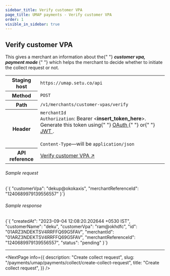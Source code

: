 ```yaml
---
sidebar_title: Verify customer VPA
page_title: UMAP payments - Verify customer VPA
order: 1
visible_in_sidebar: true
---
```


## Verify customer VPA

<p>
  This gives a merchant an information about the{" "}
  <b>
    <i>customer vpa, payment mode</i>
  </b>{" "}
  which helps the merchant to decide whether to initiate the collect request or
  not.
</p>

<table>
  <tbody>
    <tr>
      <th>Staging host</th>
      <td>
        <code>https://umap.setu.co/api</code>
      </td>
    </tr>
    <tr>
      <th>Method</th>
      <td>
        <code>POST</code>
      </td>
    </tr>
    <tr>
      <th>Path</th>
      <td>
        <code>/v1/merchants/customer-vpas/verify</code>
      </td>
    </tr>
    <tr>
      <th>Header</th>
      <td>
        <code>merchantId</code>
        <br />
        <code>Authorization</code>: Bearer &lt;<b>insert_token_here</b>&gt;.
        Generate this token using{" "}
        <a href="/payments/upi-deeplinks/resources/oauth" target="_blank">
          OAuth
        </a>{" "}
        or{" "}
        <a href="/payments/upi-deeplinks/resources/jwt" target="_blank">
          JWT
        </a>
        .<br />
        <br />
        <code>Content-Type</code>—will be <code>application/json</code>
      </td>
    </tr>
    <tr>
      <th>API reference</th>
      <td>
        <a
          href="/payments/umap/api-reference#/category~customer-vpa/operation~customer-vpa#verify"
          target="_blank"
        >
          Verify customer VPA ↗
        </a>
      </td>
    </tr>
  </tbody>
</table>

###### Sample request

<CodeBlockWithCopy language="json">
  {`{
    "customerVpa": "dekup@okokaxis",
    "merchantReferenceId": "1240689979139556557"
}`}
</CodeBlockWithCopy>

###### Sample response

<CodeBlockWithCopy language="json">
  {`{
  "createdAt": "2023-09-04 12:08:20.202644 +0530 IST",
  "customerName": "deku",
  "customerVpa": "ram@okhdfc",
  "id": "01ARZ3NDEKTSV4RRFFQ69G5FAV",
  "merchantId": "01ARZ3NDEKTSV4RRFFQ69G5FAV",
  "merchantReferenceId": "1240689979139556557",
  "status": "pending"
}`}
</CodeBlockWithCopy>

<hr class="primary" />

<NextPage
  info={{
    description: "Create collect request",
    slug: "/payments/umap/payments/collect/create-collect-request",
    title: "Create collect request",
  }}
/>

<WasPageHelpful />
